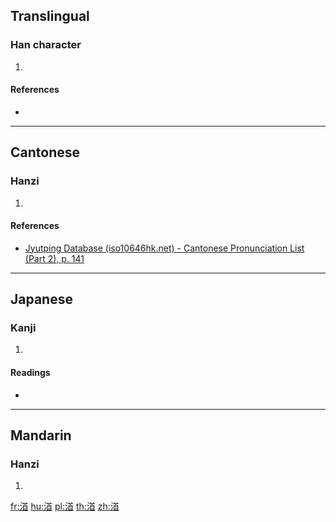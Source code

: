 {{character info/new}}
==Translingual==

===Han character===
{{Han char|rn=85|rad=水|as=09|sn=12|four=|canj=ETHU|ids=⿰氵首}}

# {{defn|Han|sort=水09}}

====References====
* {{Han ref|kx=0633.460|dkj=17762|dj=1040.050|hdz=31686.050|uh=6E1E|ud=28190}}

----

==Cantonese==

===Hanzi===
{{yue-hanzi|jyut=[[cau4]]|y=chau4}}

# {{defn|lang=yue|sort=水09}}

====References====
*[http://www.iso10646hk.net/jp/document/download.jsp Jyutping Database (iso10646hk.net) - Cantonese Pronunciation List (Part 2), p. 141]

----

==Japanese==

===Kanji===
{{ja-kanji|grade=|rs=水09}}

# {{defn|lang=ja|sort=水09}}

====Readings====
* {{ja-readings|on=[[しゅう]] (shū), [[じゅ]] (ju)|kun=[[みなもと]] (minamoto)}}

----

==Mandarin==

===Hanzi===
{{cmn-hanzi|pin=[[qiú]] ([[qiu2]]), [[wù]] ([[wu4]])|wg=ch'iu<sup>2</sup>, wu<sup>4</sup>}}

# {{defn|lang=cmn|sort=水09}}

[[fr:渞]]
[[hu:渞]]
[[pl:渞]]
[[th:渞]]
[[zh:渞]]